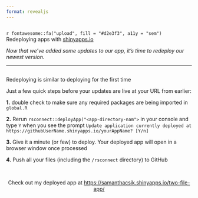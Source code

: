```yaml
---
format: revealjs
---
```


##  {#redeploying-apps data-menu-title="Redeploying apps with shinyapps.io" background="#053660"}

<div class="page-center vertical-center">
<p class="custom-subtitle bottombr">`r fontawesome::fa("upload", fill = "#d2e3f3", a11y = "sem")` Redeploying apps with [shinyapps.io](https://www.shinyapps.io/)</p>
<p class="caption-text">*Now that we've added some updates to our app, it's time to redeploy our newest version.*</p>
</div>

---

##  {#howto-redeploy data-menu-title="How to Redeploy"}

<div class="slide-title-smaller bottombr">Redeploying is similar to deploying for the first time</div>

<p class="body-text bottombr">Just a few quick steps before your updates are live at your URL from earlier:</p>

<p class="small-text">**1.** double check to make sure any required packages are being imported in `global.R`</p>
<p class="small-text topbr">**2.** Rerun `rsconnect::deployApp("<app-directory-nam">` in your console and type `Y` when you see the prompt `Update application currently deployed at https://githubUserName.shinyapps.io/yourAppName? [Y/n]`</p>
<p class="small-text topbr">**3.** Give it a minute (or few) to deploy. Your deployed app will open in a browser window once processed</p>
<p class="small-text topbr">**4.** Push all your files (including the `/rsconnect` directory) to GitHub</p>

<br>

<center><p class="medium-body-text">Check out my deployed app at <https://samanthacsik.shinyapps.io/two-file-app/></p></center>
